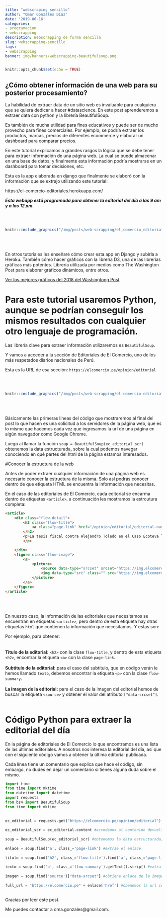 ```yaml
---
title: "webscraping sencillo"
author: "Omar Gonzáles Díaz"
date: '2019-06-16'
categories:
- programacion
- webscrapping
description: Webscrapping de forma sencilla
slug: webscrapping-sencillo
tags:
- webscrapping
banner: img/banners/webscrapping-beautifulsoup.png
---
```


```r
knitr::opts_chunk$set(echo = TRUE)
```

## ¿Cómo obtener información de una web para su posterior procesamiento?

La habilidad de extraer data de un sitio web es invaluable para cualquiera que se quiera dedicar a hacer #datascience. En este post aprenderemos a extraer data con python y la librería BeautifulSoup.

Es también de mucha utilidad para fines educativos y puede ser de mucho provecho para fines comerciales. Por ejemplo, se podría extraer los productos, marcas, precios de diferentes ecommerce y elaborar un dashboard para comparar precios.

En este tutorial explicamos a grandes rasgos la lógica que se debe tener para extraer información de una página web. La cual se puede almacenar en una base de datos; y finalmente esta información podría mostrarse en un dashboard para tomar decisiones, etc.

Esta es la app elaborada en django que finalmente se elaboró con la información que se extrajo utilizando este tutorial:

https://el-comercio-editoriales.herokuapp.com/

***Esta webapp está programada para obtener la editorial del día a las 9 am y a las 12 pm.*** 

<br>
<br>

```r
knitr::include_graphics("/img/posts/web-scrapping/el_comercio_editoriales_app.png")
```

<br>
<br>

En otros tutoriales les enseñaré cómo crear esta app en Django y subirla a Heroku. También cómo hacer gráficos con la librería D3, una de las librerías gráficas más potentes. Librería utilizada por medios como The Washington Post para elaborar gráficos dinámicos, entre otros. 


[Ver los mejores gráficos del 2018 del Washingtong Post](https://www.washingtonpost.com/graphics/2018/ns/best-graphics/?utm_term=.32124fb3dc7a)


# Para este tutorial usaremos Python, aunque se podrían conseguir los mismos resultados con cualquier otro lenguaje de programación.

Las librería clave para extraer información utilizaremos es `BeautifulSoup`. 

Y vamos a acceder a la sección de Editoriales de El Comercio, uno de los más respetados diarios nacionales de Perú.

Esta es la URL de esa sección: `https://elcomercio.pe/opinion/editorial`

<br>
<br>

```r
knitr::include_graphics("/img/posts/web-scrapping/el-comercio-editoriales.png")
```

<br>
<br>

Básicamente las primeras líneas del código que mostraremos al final del post lo que hacen es una solicitud a los servidores de la página web, que es lo mismo que hacemos cada vez que ingresamos la url de una página en algún navegador como Google Chrome. 

Luego al llamar la función `soup = BeautifulSoup(ec_editorial_scr)` obtenemos la data estructurada, sobre la cual podemos navegar conociendo en qué partes del html de la página estamos interesados.

#Conocer la estructura de la web

Antes de poder extraer cualquier información de una página web es necesario conocer la estructura de la misma. Solo así podrás conocer dentro de que etiqueta HTML se encuentra la información que necesitas.

En el caso de las editoriales de El Comercio, cada editorial se encarma dentro de etiquetas `<article>`, a continuación les mostramos la estrcutura completa:

```html
<article>
    <div class="flow-detail">
        <h2 class="flow-title">
            <a class="page-link" href="/opinion/editorial/editorial-navaja-ecoteva-noticia-646742">Editorial: La navaja de Ecoteva</a>
        </h2>
        <p>La tesis fiscal contra Alejandro Toledo en el Caso Ecoteva luce bastante creíble.
        </p>

    </div>
    <figure class="flow-image">
        <a>
            <picture>
                <source data-type="srcset" srcset="https://img.elcomercio.pe/files/listing_ec_seccion_ultimas_noticias_deporte_total/uploads/2019/06/18/5d0986a099e79.jpeg" data-srcset="https://img.elcomercio.pe/files/listing_ec_seccion_ultimas_noticias_deporte_total/uploads/2019/06/18/5d0986a099e79.jpeg" media="(max-width: 610px)" class="" id="" style="">
                <img data-type="src" class="" src="https://img.elcomercio.pe/files/listing_ec_seccion_ultimas_noticias_deporte_total/uploads/2019/06/18/5d0986a099e79.jpeg" data-src="https://img.elcomercio.pe/files/listing_ec_seccion_ultimas_noticias_deporte_total/uploads/2019/06/18/5d0986a099e79.jpeg" alt="" id="" style=""> 
            </picture>
        </a>
    </figure>
</article>
```
<br>
<br>

En nuestro caso, la información de las editoriales que necesitamos se encuentran en etiquetas `<article>`, pero dentro de esta etiqueta hay otras etiquetas `html` que contienen la información que necesitamos. Y estas son: 

Por ejemplo, para obtener:
<br>
<br>
<br>
**Titulo de la editorial:** `<h2>` con la clase `flow-title`, y dentro de esta etiqueta `<h2>`, encontrar la etiqueta `<a>` con la clase `page-link`. 
<br>
<br>
**Subtitulo de la editorial:** para el caso del subtítulo, que en código verán le hemos llamado `texto`, debemos encontrar la etiqueta `<p>` con la clase `flow-summary`.
<br>
<br>
**La imagen de la editorial:** para el caso de la imagen del editorial hemos de buscar la etiqueta `<source>` y obtener el valor del atributo `["data-srcset"]`.
<br>
<br>

# Código Python para extraer la editorial del día


En la página de editoriales de El Comercio lo que encontramos es una lista de las últimas editoriales. A nosotros nos interesa la editorial del día, así que con el siguiente código vamos a obtener la última editorial publicada.

Cada línea tiene un comentario que explica que hace el código, sin embargo, no dudes en dejar un comentario si tienes alguna duda sobre el mismo.


```python
import time
from time import mktime
from datetime import datetime
import requests
from bs4 import BeautifulSoup
from time import mktime
    
    
ec_editorial = requests.get("https://elcomercio.pe/opinion/editorial") #solicita contenido de la página al servidor de EC.
    
ec_editorial_scr = ec_editorial.content #accedemos al contenido devuelto por la solicitud hecha.
    
soup = BeautifulSoup(ec_editorial_scr) #obtenemos la data estructurada, el html y sus etiquetas
    
enlace = soup.find('a', class_='page-link') #extrae el enlace
    
titulo = soup.find('h2', class_='flow-title').find('a', class_='page-link').getText().strip() #extrae el títutlo
    
texto = soup.find('p', class_='flow-summary').getText().strip() #extra el subtítulo
    
imagen = soup.find('source')["data-srcset"] #obtiene enlace de la imagen usada en la editorial
    
full_url = "https://elcomercio.pe" + enlace['href'] #obenemos la url completa para leer la editorial completa en el portal de El Comercio
    
```


Gracias por leer este post. 

Me puedes contactar a oma.gonzales@gmail.com.



